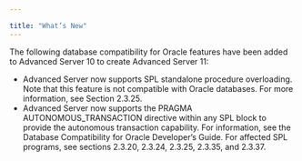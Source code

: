---

title: "What’s New"
---

<div id="Whats_new" class="registered_link"></div>

The following database compatibility for Oracle features have been added to Advanced Server 10 to create Advanced Server 11:

- Advanced Server now supports SPL standalone procedure overloading. Note that this feature is not compatible with Oracle databases. For more information, see Section 2.3.25.
- Advanced Server now supports the PRAGMA AUTONOMOUS_TRANSACTION directive within any SPL block to provide the autonomous transaction capability. For information, see the Database Compatibility for Oracle Developer’s Guide. For affected SPL programs, see sections 2.3.20, 2.3.24, 2.3.25, 2.3.35, and 2.3.37.